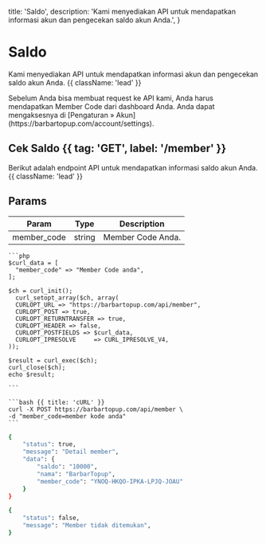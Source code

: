  title: 'Saldo',
  description:
    'Kami menyediakan API untuk mendapatkan informasi akun dan pengecekan saldo akun Anda.',
}


# Saldo

Kami menyediakan API untuk mendapatkan informasi akun dan pengecekan saldo akun Anda. {{ className: 'lead' }}

<Note>
  Sebelum Anda bisa membuat request ke API kami, Anda harus mendapatkan Member
  Code dari dashboard Anda. Anda dapat mengaksesnya di [Pengaturan &raquo;
  Akun](https://barbartopup.com/account/settings).
</Note>

## Cek Saldo {{ tag: 'GET', label: '/member' }}

Berikut adalah endpoint API untuk mendapatkan informasi saldo akun Anda. {{ className: 'lead' }}

## Params

| Param       | Type   | Description       |
| ----------- | ------ | ----------------- |
| member_code | string | Member Code Anda. |

<CodeGroup title="Request" tag="GET" label="/member">

    ```php
    $curl_data = [
      "member_code" => "Member Code anda",
    ];

    $ch = curl_init();
      curl_setopt_array($ch, array(
      CURLOPT_URL => "https://barbartopup.com/api/member",
      CURLOPT_POST => true,
      CURLOPT_RETURNTRANSFER => true,
      CURLOPT_HEADER => false,
      CURLOPT_POSTFIELDS => $curl_data,
      CURLOPT_IPRESOLVE	    => CURL_IPRESOLVE_V4,
    ));

    $result = curl_exec($ch);
    curl_close($ch);
    echo $result;

    ```

    ```bash {{ title: 'cURL' }}
    curl -X POST https://barbartopup.com/api/member \
    -d "member_code=member kode anda"
    ```

</CodeGroup>

<CodeGroup title="Response">

```bash {{ title: 'Success' }}
{
    "status": true,
    "message": "Detail member",
    "data": {
        "saldo": "10000",
        "nama": "BarbarTopup",
        "member_code": "YNOQ-HKQO-IPKA-LPJQ-JOAU"
    }
}
```

```bash {{ title: 'Failed' }}
{
    "status": false,
    "message": "Member tidak ditemukan",
}
```

</CodeGroup>
